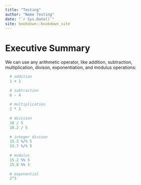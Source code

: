 ```yaml
--- 
title: "Testing"
author: "Name Testing"
date: "`r Sys.Date()`"
site: bookdown::bookdown_site
---
```


# Executive Summary

We can use any arithmetic operator, like addition, subtraction, multiplication, divison, exponentiation, and modulus operations:


```r
  # addition
  1 + 1
  
  # subtraction
  6 - 4
  
  # multiplication 
  2 * 2 
  
  # division
  10 / 5
  10.2 / 5
  
  # integer divison
  15.2 %/% 5 
  15.7 %/% 5
  
  # modulus
  15.2 %% 5 
  15.8 %% 5
  
  # exponential
  2^3 
  
```

